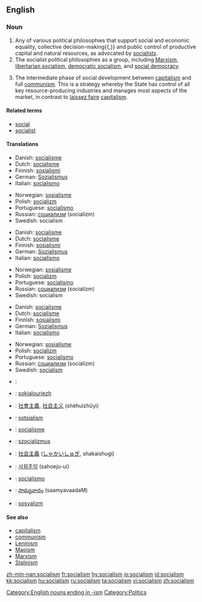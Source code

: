 ==English==
{{wikipedia}}

===Noun===
{{en-noun|-}}

# Any of various political philosophies that support social and economic equality, collective decision-making{{,}} and public control of productive capital and natural resources, as advocated by [[socialist]]s.
# The socialist political philosophies as a group, including [[Marxism]], [[libertarian socialism]], [[democratic socialism]], and [[social democracy]].
# {{context|Leninism}} The intermediate phase of social development between [[capitalism]] and full [[communism]]. This is a strategy whereby the State has control of all key resource-producing industries and manages most aspects of the market, in contrast to [[laissez faire]] [[capitalism]].

====Related terms====
*[[social]]
*[[socialist]]

====Translations====
{{trans-top|political philosophy of social and economic equality}}
*Danish: [[socialisme]]
*Dutch: [[socialisme]] {{n}}
*Finnish: [[sosialismi]]
*German: [[Sozialismus]] {{m}}
*Italian: [[socialismo]] {{m}}
{{trans-mid}}
*Norwegian: [[sosialisme]] {{m}}
*Polish: [[socjalizm]] {{m}}
*Portuguese: [[socialismo]] {{m}}
*Russian: [[социализм]] (socialízm) {{m}}
*Swedish: socialism {{c}}
{{trans-bottom}}

{{trans-top|group of socialist political philosophies}}
*Danish: [[socialisme]]
*Dutch: [[socialisme]] {{n}}
*Finnish: [[sosialismi]]
*German: [[Sozialismus]] {{m}}
*Italian: [[socialismo]] {{m}}
{{trans-mid}}
*Norwegian: [[sosialisme]] {{m}}
*Polish: [[socjalizm]] {{m}}
*Portuguese: [[socialismo]] {{m}}
*Russian: [[социализм]] (socialízm) {{m}}
*Swedish: socialism {{c}}
{{trans-bottom}}

{{trans-top|intermediate phase of social development}}
*Danish: [[socialisme]]
*Dutch: [[socialisme]] {{n}}
*Finnish: [[sosialismi]]
*German: [[Sozialismus]] {{m}}
*Italian: [[socialismo]] {{m}}
{{trans-mid}}
*Norwegian: [[sosialisme]] {{m}}
*Polish: [[socjalizm]] {{m}}
*Portuguese: [[socialismo]] {{m}}
*Russian: [[социализм]] (socialízm) {{m}}
*Swedish: [[socialism]] {{c}}
{{trans-bottom}}

{{checktrans}}
{{trans-top|Translations to be categorized}}
*{{ttbc|Arabic}}: {{ARchar|[[اشتراكية]]}} {{unicode|(išterakíya)}} {{f}}
*{{ttbc|Breton}}: [[sokialouriezh]] {{f}}
*{{ttbc|Chinese}}: [[社會主義]], [[社会主义]] (shèhuìzhǔyì)
*{{ttbc|Estonian}}: [[sotsialism]]
*{{ttbc|French}}: [[socialisme]] {{m}}
*{{ttbc|Hungarian}}: [[szocializmus]]
*{{ttbc|Japanese}}: [[社会主義]] ([[しゃかいしゅぎ]], shakaishugi)
*{{ttbc|Korean}}: [[사회주의]] (sahoeju-ui)
*{{ttbc|Spanish}}: [[socialismo]] {{m}}
*{{ttbc|Telugu}}: [[సామ్యవాదం]] (saamyavaadaM)
*{{ttbc|Turkish}}: [[sosyalizm]]
{{trans-bottom}}

====See also====
*[[capitalism]]
*[[communism]]
*[[Leninism]]
*[[Maoism]]
*[[Marxism]]
*[[Stalinism]]

[[Category:English nouns ending in -ism]]
[[Category:Politics]]

[[zh-min-nan:socialism]]
[[fr:socialism]]
[[hy:socialism]]
[[io:socialism]]
[[id:socialism]]
[[kk:socialism]]
[[hu:socialism]]
[[ru:socialism]]
[[ta:socialism]]
[[vi:socialism]]
[[zh:socialism]]